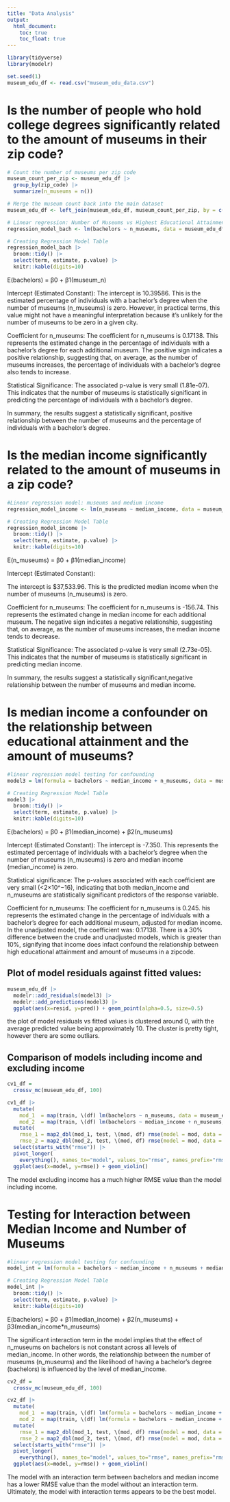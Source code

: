 ```yaml
---
title: "Data Analysis"
output: 
  html_document:
    toc: true
    toc_float: true
---
```


```r
library(tidyverse)
library(modelr)

set.seed(1)
museum_edu_df <- read.csv("museum_edu_data.csv")
```

# Is the number of people who hold college degrees significantly related to the amount of museums in their zip code?

```r
# Count the number of museums per zip code
museum_count_per_zip <- museum_edu_df |>
  group_by(zip_code) |>
  summarize(n_museums = n())

# Merge the museum count back into the main dataset
museum_edu_df <- left_join(museum_edu_df, museum_count_per_zip, by = c("zip_code"), suffix = c(".museum_count_per_zip", ".museum_edu_df"))

# Linear regression: Number of Museums vs Highest Educational Attainment Category
regression_model_bach <- lm(bachelors ~ n_museums, data = museum_edu_df)

# Creating Regression Model Table
regression_model_bach |>
  broom::tidy() |>
  select(term, estimate, p.value) |>
  knitr::kable(digits=10)
```

E(bachelors) = β0 + β1(museum_n)

Intercept (Estimated Constant):
The intercept is 10.39586. This is the estimated percentage of individuals with a bachelor's degree when the number of museums (n_museums) is zero. However, in practical terms, this value might not have a meaningful interpretation because it's unlikely for the number of museums to be zero in a given city.

Coefficient for n_museums:
The coefficient for n_museums is 0.17138. This represents the estimated change in the percentage of individuals with a bachelor's degree for each additional museum. The positive sign indicates a positive relationship, suggesting that, on average, as the number of museums increases, the percentage of individuals with a bachelor's degree also tends to increase.

Statistical Significance:
The associated p-value is very small (1.81e-07). This indicates that the number of museums is statistically significant in predicting the percentage of individuals with a bachelor's degree.

In summary, the results suggest a statistically significant, positive relationship between the number of museums and the percentage of individuals with a bachelor's degree.


# Is the median income significantly related to the amount of museums in a zip code?

```r
#Linear regression model: museums and medium income
regression_model_income <- lm(n_museums ~ median_income, data = museum_edu_df)

# Creating Regression Model Table
regression_model_income |>
  broom::tidy() |>
  select(term, estimate, p.value) |>
  knitr::kable(digits=10)
```

E(n_museums) = β0 + β1(median_income)

Intercept (Estimated Constant):

The intercept is $37,533.96. This is the predicted median income when the number of museums (n_museums) is zero. 

Coefficient for n_museums:
The coefficient for n_museums is -156.74. This represents the estimated change in median income for each additional museum. The negative sign indicates a negative relationship, suggesting that, on average, as the number of museums increases, the median income tends to decrease.

Statistical Significance:
The associated p-value is very small (2.73e-05). This indicates that the number of museums is statistically significant in predicting median income.

In summary, the results suggest a statistically significant,negative relationship between the number of museums and median income. 

# Is median income a confounder on the relationship between educational attainment and the amount of museums?
```r
#linear regression model testing for confounding
model3 = lm(formula = bachelors ~ median_income + n_museums, data = museum_edu_df)

# Creating Regression Model Table
model3 |>
  broom::tidy() |>
  select(term, estimate, p.value) |>
  knitr::kable(digits=10)
```

E(bachelors) = β0 + β1(median_income) + β2(n_museums)

Intercept (Estimated Constant):
The intercept is -7.350. This represents the estimated percentage of individuals with a bachelor's degree when the number of museums (n_museums) is zero and median income (median_income) is zero.

Statistical significance: 
The p-values associated with each coefficient are very small (<2×10^−16), indicating that both median_income and n_museums are statistically significant predictors of the response variable.

Coefficient for n_museums:
The coefficient for n_museums is 0.245. his represents the estimated change in the percentage of individuals with a bachelor's degree for each additional museum, adjusted for median income. 
In the unadjusted model, the coefficient was: 0.17138. There is a 30% difference between the crude and unadjusted models, which is greater than 10%, signifying that income does infact confound the relationship between high educational attainment and amount of museums in a zipcode.

## Plot of model residuals against fitted values:
```r
museum_edu_df |>
  modelr::add_residuals(model3) |>
  modelr::add_predictions(model3) |>
  ggplot(aes(x=resid, y=pred)) + geom_point(alpha=0.5, size=0.5)
```

the plot of model residuals vs fitted values is clustered around 0, with the average predicted value being approximately 10. The cluster is pretty tight, however there are some outliars. 

## Comparison of models including income and excluding income
```r
cv1_df = 
  crossv_mc(museum_edu_df, 100) 

cv1_df |> 
  mutate(
    mod_1  = map(train, \(df) lm(bachelors ~ n_museums, data = museum_edu_df)),
    mod_2  = map(train, \(df) lm(bachelors ~ median_income + n_museums, data = museum_edu_df))) |> 
  mutate(
    rmse_1 = map2_dbl(mod_1, test, \(mod, df) rmse(model = mod, data = df)),
    rmse_2 = map2_dbl(mod_2, test, \(mod, df) rmse(model = mod, data = df))) |>
  select(starts_with("rmse")) |>
  pivot_longer(
    everything(), names_to="model", values_to="rmse", names_prefix="rmse_") |>
  ggplot(aes(x=model, y=rmse)) + geom_violin()
```

The model excluding income has a much higher RMSE value than the model including income.

# Testing for Interaction between Median Income and Number of Museums
```r
#linear regression model testing for confounding
model_int = lm(formula = bachelors ~ median_income + n_museums + median_income*n_museums, data = museum_edu_df)

# Creating Regression Model Table
model_int |>
  broom::tidy() |>
  select(term, estimate, p.value) |>
  knitr::kable(digits=10)
```

E(bachelors) = β0 + β1(median_income) + β2(n_museums) + β3(median_income*n_museums)

The significant interaction term in the model implies that the effect of n_museums on bachelors is not constant across all levels of median_income. In other words, the relationship between the number of museums (n_museums) and the likelihood of having a bachelor's degree (bachelors) is influenced by the level of median_income.

```r
cv2_df = 
  crossv_mc(museum_edu_df, 100) 

cv2_df |> 
  mutate(
    mod_1  = map(train, \(df) lm(formula = bachelors ~ median_income + n_museums + median_income*n_museums, data = museum_edu_df)),
    mod_2  = map(train, \(df) lm(formula = bachelors ~ median_income + n_museums, data = museum_edu_df))) |> 
  mutate(
    rmse_1 = map2_dbl(mod_1, test, \(mod, df) rmse(model = mod, data = df)),
    rmse_2 = map2_dbl(mod_2, test, \(mod, df) rmse(model = mod, data = df))) |>
  select(starts_with("rmse")) |>
  pivot_longer(
    everything(), names_to="model", values_to="rmse", names_prefix="rmse_") |>
  ggplot(aes(x=model, y=rmse)) + geom_violin()
```

The model with an interaction term between bachelors and median income has a lower RMSE value than the model without an interaction term. Ultimately, the model with interaction terms appears to be the best model.